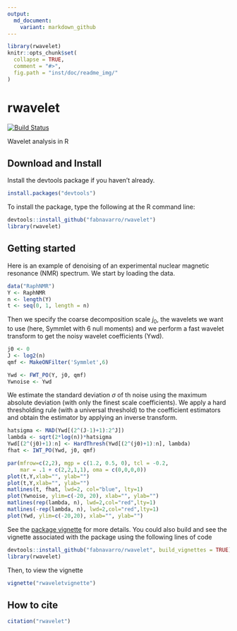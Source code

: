 ```yaml
---
output:
  md_document:
    variant: markdown_github
---
```

```r
library(rwavelet)
knitr::opts_chunk$set(
  collapse = TRUE,
  comment = "#>",
  fig.path = "inst/doc/readme_img/"
)
```
# rwavelet

[![Build Status](https://travis-ci.org/fabnavarro/rwavelet.svg)](https://travis-ci.org/fabnavarro/rwavelet)


Wavelet analysis in R

## Download and Install

Install the devtools package if you haven't already.
```r
install.packages("devtools")
```

To install the package, type the following at the R command line:
```r
devtools::install_github("fabnavarro/rwavelet")
library(rwavelet)
```

## Getting started

Here is an example of denoising of an experimental nuclear magnetic resonance (NMR) spectrum. We start by loading the data.
```r
data("RaphNMR")
Y <- RaphNMR
n <- length(Y)
t <- seq(0, 1, length = n)
```

Then we specify the coarse decomposition scale $j_0$, the wavelets we want to use (here, Symmlet with 6 null moments) and we perform a fast wavelet transform to get the noisy wavelet coefficients (Ywd).
```r
j0 <- 0
J <- log2(n)
qmf <- MakeONFilter('Symmlet',6)

Ywd <- FWT_PO(Y, j0, qmf)
Ywnoise <- Ywd
```

We estimate the standard deviation $\sigma$ of th noise using the maximum absolute deviation (with only the finest scale coefficients). We apply a hard thresholding rule (with a universal threshold) to the coefficient estimators and obtain the estimator by applying an inverse transform.
```r
hatsigma <- MAD(Ywd[(2^(J-1)+1):2^J])
lambda <- sqrt(2*log(n))*hatsigma
Ywd[(2^(j0)+1):n] <- HardThresh(Ywd[(2^(j0)+1):n], lambda)
fhat <- IWT_PO(Ywd, j0, qmf)
```

```r
par(mfrow=c(2,2), mgp = c(1.2, 0.5, 0), tcl = -0.2,
    mar = .1 + c(2,2,1,1), oma = c(0,0,0,0))
plot(t,Y,xlab="", ylab="")
plot(t,Y,xlab="", ylab="")
matlines(t, fhat, lwd=2, col="blue", lty=1)
plot(Ywnoise, ylim=c(-20, 20), xlab="", ylab="")
matlines(rep(lambda, n), lwd=2,col="red",lty=1)
matlines(-rep(lambda, n), lwd=2,col="red",lty=1)
plot(Ywd, ylim=c(-20,20), xlab="", ylab="")
```

See the [package vignette](http://fnavarro.perso.math.cnrs.fr/rpackage/rwaveletvignette.html) for more details.
You could also build and see the vignette associated with the package using the following lines of code
```r
devtools::install_github("fabnavarro/rwavelet", build_vignettes = TRUE)
library(rwavelet)
```

Then, to view the vignette
```r
vignette("rwaveletvignette")
```

## How to cite
```r
citation("rwavelet")
```
